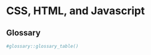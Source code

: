 # CSS, HTML, and Javascript {#web}

## Glossary {#glossary-web}

```r
#glossary::glossary_table()
```
